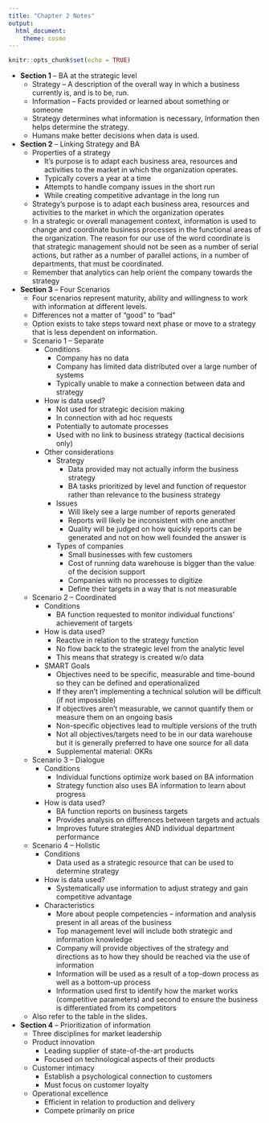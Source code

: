 ```yaml
---
title: "Chapter 2 Notes"
output:
  html_document:
    theme: cosmo
---
```


```r
knitr::opts_chunk$set(echo = TRUE)
```

* **Section 1** -- BA at the strategic level
    * Strategy -- A description of the overall way in which a business currently is, and is to be, run.
    * Information -- Facts provided or learned about something or someone
    * Strategy determines what information is necessary, Information then helps determine the strategy.
    * Humans make better decisions when data is used.
* **Section 2** -- Linking Strategy and BA
    * Properties of a strategy
        * It’s purpose is to adapt each business area, resources and activities to the market in which the organization operates.
        * Typically covers a year at a time
        * Attempts to handle company issues in the short run
        * While creating competitive advantage in the long run
    * Strategy’s purpose is to adapt each business area, resources and activities to the market in which the organization operates
    * In a strategic or overall management context, information is used to change and coordinate business processes in the functional areas of the organization. The reason for our use of the word coordinate is that strategic management should not be seen as a number of serial actions, but rather as a number of parallel actions, in a number of departments, that must be coordinated.
    * Remember that analytics can help orient the company towards the strategy
* **Section 3** -- Four Scenarios
    * Four scenarios represent maturity, ability and willingness to work with information at different levels.
    * Differences not a matter of “good” to “bad”
    * Option exists to take steps toward next phase or move to a strategy that is less dependent on information.
    * Scenario 1 -- Separate
        * Conditions
            * Company has no data
            * Company has limited data distributed over a large number of systems
            * Typically unable to make a connection between data and strategy
        * How is data used?
            * Not used for strategic decision making
            * In connection with ad hoc requests
            * Potentially to automate processes
            * Used with no link to business strategy (tactical decisions only)
        * Other considerations
            * Strategy
                * Data provided may not actually inform the business strategy
                * BA tasks prioritized by level and function of requestor rather than relevance to the business strategy
            * Issues
                * Will likely see a large number of reports generated 
                * Reports will likely be inconsistent with one another
                * Quality will be judged on how quickly reports can be generated and not on how well founded the answer is
            * Types of companies
                * Small businesses with few customers
                * Cost of running data warehouse is bigger than the value of the decision support
                * Companies with no processes to digitize
                * Define their targets in a way that is not measurable
    * Scenario 2 -- Coordinated
        * Conditions
            * BA function requested to monitor individual functions’ achievement of targets
        * How is data used?
            * Reactive in relation to the strategy function
            * No flow back to the strategic level from the analytic level
            * This means that strategy is created w/o data
        * SMART Goals
            * Objectives need to be specific, measurable and time-bound so they can be defined and operationalized
            * If they aren’t implementing a technical solution will be difficult (if not impossible)
            * If objectives aren’t measurable, we cannot quantify them or measure them on an ongoing basis
            * Non-specific objectives lead to multiple versions of the truth
            * Not all objectives/targets need to be in our data warehouse but it is generally preferred to have one source for all data
            * Supplemental material: OKRs
    * Scenario 3 -- Dialogue
        * Conditions
            * Individual functions optimize work based on BA information
            * Strategy function also uses BA information to learn about progress
        * How is data used?
            * BA function reports on business targets
            * Provides analysis on differences between targets and actuals
            * Improves future strategies AND individual department performance
    * Scenario 4 -- Holistic
        * Conditions
            * Data used as a strategic resource that can be used to determine strategy
        * How is data used?
            * Systematically use information to adjust strategy and gain competitive advantage
        * Characteristics
            * More about people competencies – information and analysis present in all areas of the business
            * Top management level will include both strategic and information knowledge
            * Company will provide objectives of the strategy and directions as to how they should be reached via the use of information
            * Information will be used as a result of a top-down process as well as a bottom-up process
            * Information used first to identify how the market works (competitive parameters) and second to ensure the business is differentiated from its competitors
    * Also refer to the table in the slides.
* **Section 4** -- Prioritization of information
    * Three disciplines for market leadership
    * Product innovation
        * Leading supplier of state-of-the-art products
        * Focused on technological aspects of their products
    * Customer intimacy
        * Establish a psychological connection to customers
        * Must focus on customer loyalty
    * Operational excellence
        * Efficient in relation to production and delivery
        * Compete primarily on price















